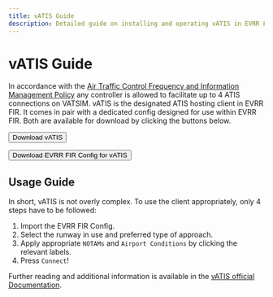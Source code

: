 ```yaml
---
title: vATIS Guide
description: Detailed guide on installing and operating vATIS in EVRR FIR.
---
```



# vATIS Guide

In accordance with the [Air Traffic Control Frequency and Information Management Policy](https://vatsim.net/docs/policy/air-traffic-control-frequency-and-information-management-policy) any controller is allowed to facilitate up to 4 ATIS connections on VATSIM. vATIS is the designated ATIS hosting client in EVRR FIR. It comes in pair with a dedicated config designed for use within EVRR FIR. Both are available for download by clicking the buttons below.

[<button className="flex h-10 remove-parent-underline items-center gap-1 rounded-md bg-latvia-carmine px-3 py-2 font-medium text-white no-underline transition-colors hover:bg-latvia-carmine/90"><ArrowDownToLineIcon size={18}/>Download vATIS</button>](https://hub.vatis.app/download/windows)

[<button className="flex h-10 remove-parent-underline items-center gap-1 rounded-md bg-latvia-carmine px-3 py-2 font-medium text-white no-underline transition-colors hover:bg-latvia-carmine/90"><ArrowDownToLineIcon size={18}/>Download EVRR FIR Config for vATIS</button>](/assets/vATIS_Profile_EVRR.json)

## Usage Guide

In short, vATIS is not overly complex. To use the client appropriately, only 4 steps have to be followed:

1. Import the EVRR FIR Config.
2. Select the runway in use and preferred type of approach.
3. Apply appropriate `NOTAMs` and `Airport Conditions` by clicking the relevant labels.
4. Press `Connect`!

Further reading and additional information is available in the [vATIS official Documentation](https://vatis.app/docs/).

